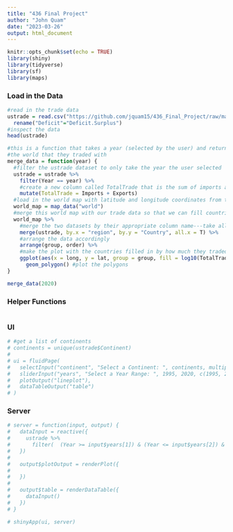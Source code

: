 ```yaml
---
title: "436 Final Project"
author: "John Quam"
date: "2023-03-26"
output: html_document
---
```


```r
knitr::opts_chunk$set(echo = TRUE)
library(shiny)
library(tidyverse)
library(sf)
library(maps)
```


### Load in the Data







```r
#read in the trade data
ustrade = read.csv("https://github.com/jquam15/436_Final_Project/raw/main/ustrade.csv") %>%
  rename("Deficit"="Deficit.Surplus")
#inspect the data
head(ustrade)
```





```r
#this is a function that takes a year (selected by the user) and returns a map of total trade for the US for each country in 
#the world that they traded with
merge_data = function(year) {
  #filter the ustrade dataset to only take the year the user selected
  ustrade = ustrade %>%
    filter(Year == year) %>%
    #create a new column called TotalTrade that is the sum of imports and exports
    mutate(TotalTrade = Imports + Exports)
  #load in the world map with latitude and longitude coordinates from the "maps" package---this allows us to plot the outline of countries
  world_map = map_data("world")
  #merge this world map with our trade data so that we can fill countries by how much total trade they have
  world_map %>%
    #merge the two datasets by their appropriate column name---take all rows in the world map dataset (left join) as we need all of them to make the world map (even if the US didn't trade with that country we still need that country to create the map)
    merge(ustrade, by.x = "region", by.y = "Country", all.x = T) %>%
    #arrange the data accordingly
    arrange(group, order) %>%
    #make the plot with the countries filled in by how much they traded
    ggplot(aes(x = long, y = lat, group = group, fill = log10(TotalTrade))) +  #take a logarithmic scale so we can differentiate between countries
      geom_polygon() #plot the polygons
}

merge_data(2020)
```








### Helper Functions 

```r

```



### UI

```r
# #get a list of continents
# continents = unique(ustrade$Continent)
# 
# ui = fluidPage(
#   selectInput("continent", "Select a Continent: ", continents, multiple=F),
#   sliderInput("years", "Select a Year Range: ", 1995, 2020, c(1995, 2020), sep=""),
#   plotOutput("lineplot"),
#   dataTableOutput("table")
# )
```

### Server





```r
# server = function(input, output) {
#   dataInput = reactive({
#     ustrade %>%
#       filter(  (Year >= input$years[1]) & (Year <= input$years[2]) & (Continent == input$continent) )
#   })
#   
#   output$plotOutput = renderPlot({
#       
#   })
#   
#   output$table = renderDataTable({
#     dataInput()
#   })
# }
```


```r
# shinyApp(ui, server)
```


























